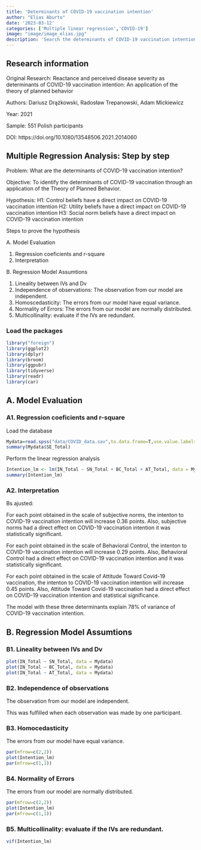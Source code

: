 ```yaml
---
title: 'Determinants of COVID-19 vaccination intention'
author: "Elías Aburto"
date: '2023-03-12'
categories: ['Multiple linear regression','COVID-19']
image: "image/image_elias.jpg"
description: 'Search the determinants of COVID-19 vaccination intention using multiple regression analysis'
---
```


## Research information

Original Research: Reactance and perceived disease severity as determinants of COVID-19 vaccination intention: An application of the theory of planned behavior

Authors: Dariusz Drążkowski, Radosław Trepanowski, Adam Mickiewicz

Year: 2021

Sample: 551 Polish participants

DOI: https://doi.org/10.1080/13548506.2021.2014060

## Multiple Regression Analysis: Step by step

Problem: What are the determinants of COVID-19 vaccination intention?

Objective:
To identify the determinants of COVID-19 vaccination through an application of the Theory of Planned Behavior.

Hypothesis:
H1: Control beliefs have a direct impact on COVID-19 vaccination intention
H2: Utility beliefs have a direct impact on COVID-19 vaccination intention
H3: Social norm beliefs have a direct impact on COVID-19 vaccination intention


Steps to prove the hypothesis

A. Model Evaluation

1. Regression coeficients and r-square
2. Interpretation

B. Regression Model Assumtions

1. Lineality between IVs and Dv
2. Independence of observations: The observation from our model are independent.
3. Homoscedasticity: The errors from our model have equal variance.
4. Normality of Errors: The errors from our model are normally distributed.
5. Multicollinality: evaluate if the IVs are redundant.


### Load the packages

```r
library("foreign")
library(ggplot2)
library(dplyr)
library(broom)
library(ggpubr)
library(tidyverse)
library(readr)
library(car)
```

## A. Model Evaluation

### A1. Regression coeficients and r-square

Load the database

```r
Mydata=read.spss("data/COVID_data.sav",to.data.frame=T,use.value.labels=FALSE)
summary(Mydata$SE_Total)
```
Perform the linear regression analysis


```r
Intention_lm <- lm(IN_Total ~ SN_Total + BC_Total + AT_Total, data = Mydata)
summary(Intention_lm)
```

### A2. Interpretation

Bs ajusted: 

For each point obtained in the scale of subjective norms,
the intenton to COVID-19 vaccination intention will increase 0.36 points.
Also, subjective norms had a direct effect on COVID-19 vaccination intention it was statistically significant.

For each point obtained in the scale of Behavioral Control,
the intenton to COVID-19 vaccination intention will increase 0.29 points.
Also, Behavioral Control had a direct effect on COVID-19 vaccination intention and it was statistically significant.


For each point obtained in the scale of Attitude Toward Covid-19 vaccination,
the intenton to COVID-19 vaccination intention will increase 0.45 points.
Also, Attitude Toward Covid-19 vaccination had a direct effect on COVID-19 vaccination intention 
and statistical significance.

The model with these three determinants explain 78% of variance of COVID-19 vaccination intention.


## B. Regression Model Assumtions

### B1. Lineality between IVs and Dv

```r
plot(IN_Total ~ SN_Total, data = Mydata)
plot(IN_Total ~ BC_Total, data = Mydata)
plot(IN_Total ~ AT_Total, data = Mydata)
```

### B2. Independence of observations 

The observation from our model are independent.

This was fulfilled when each observation was made by one participant.


### B3. Homocedasticity

The errors from our model have equal variance.

```r
par(mfrow=c(2,2))
plot(Intention_lm)
par(mfrow=c(1,1))
```

### B4. Normality of Errors

The errors from our model are normally distributed.

```r
par(mfrow=c(2,2))
plot(Intention_lm)
par(mfrow=c(1,1))
```

### B5. Multicollinality: evaluate if the IVs are redundant.

```r
vif(Intention_lm)
```


